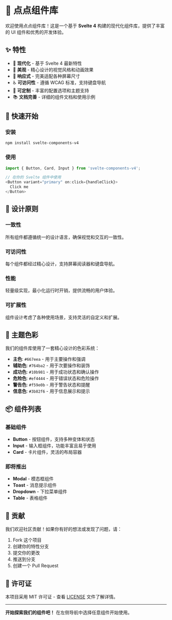 
<Meta title="Introduction" />

# 🎨 点点组件库

欢迎使用点点组件库！这是一个基于 **Svelte 4** 构建的现代化组件库，提供了丰富的 UI 组件和优秀的开发体验。

## ✨ 特性

- 🚀 **现代化** - 基于 Svelte 4 最新特性
- 🎨 **美观** - 精心设计的视觉风格和动画效果
- 📱 **响应式** - 完美适配各种屏幕尺寸
- ♿ **可访问性** - 遵循 WCAG 标准，支持键盘导航
- 🔧 **可定制** - 丰富的配置选项和主题支持
- 📚 **文档完善** - 详细的组件文档和使用示例

## 🚀 快速开始

### 安装

```bash
npm install svelte-components-v4
```

### 使用

```javascript
import { Button, Card, Input } from 'svelte-components-v4';

// 在你的 Svelte 组件中使用
<Button variant="primary" on:click={handleClick}>
  Click me
</Button>
```

## 🎯 设计原则

### 一致性
所有组件都遵循统一的设计语言，确保视觉和交互的一致性。

### 可访问性
每个组件都经过精心设计，支持屏幕阅读器和键盘导航。

### 性能
轻量级实现，最小化运行时开销，提供流畅的用户体验。

### 可扩展性
组件设计考虑了各种使用场景，支持灵活的自定义和扩展。

## 🎨 主题色彩

我们的组件库使用了一套精心设计的色彩系统：

- **主色**: `#667eea` - 用于主要操作和强调
- **辅助色**: `#764ba2` - 用于次要操作和装饰
- **成功色**: `#10b981` - 用于成功状态和确认操作
- **危险色**: `#ef4444` - 用于错误状态和危险操作
- **警告色**: `#f59e0b` - 用于警告状态和提醒
- **信息色**: `#3b82f6` - 用于信息展示和提示

## 📦 组件列表

### 基础组件

- **Button** - 按钮组件，支持多种变体和状态
- **Input** - 输入框组件，功能丰富且易于使用
- **Card** - 卡片组件，灵活的布局容器

### 即将推出

- **Modal** - 模态框组件
- **Toast** - 消息提示组件
- **Dropdown** - 下拉菜单组件
- **Table** - 表格组件

## 🤝 贡献

我们欢迎社区贡献！如果你有好的想法或发现了问题，请：

1. Fork 这个项目
2. 创建你的特性分支
3. 提交你的更改
4. 推送到分支
5. 创建一个 Pull Request

## 📄 许可证

本项目采用 MIT 许可证 - 查看 [LICENSE](LICENSE) 文件了解详情。

---

**开始探索我们的组件吧！** 在左侧导航中选择任意组件开始使用。
